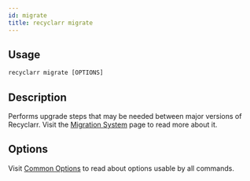 ```yaml
---
id: migrate
title: recyclarr migrate
---
```


## Usage

```js
recyclarr migrate [OPTIONS]
```

## Description

Performs upgrade steps that may be needed between major versions of Recyclarr. Visit the [Migration
System](/behavior/migration-system.md) page to read more about it.

## Options

Visit [Common Options](common.md) to read about options usable by all commands.
